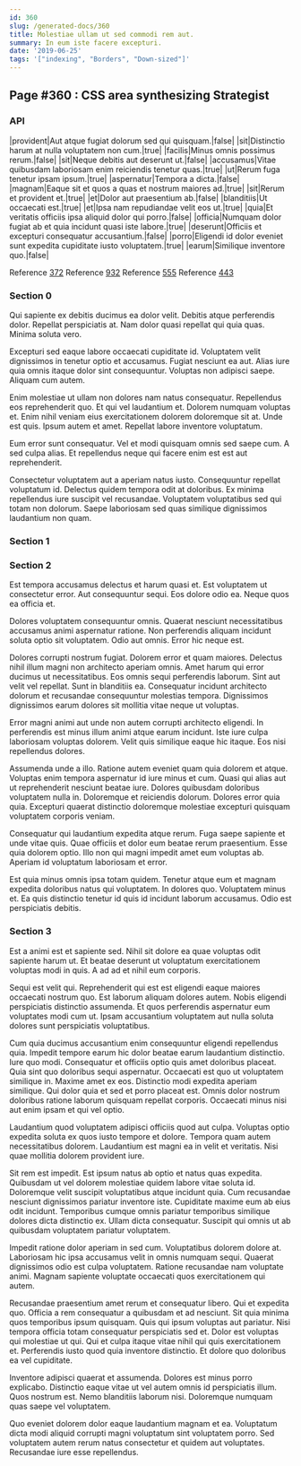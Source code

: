 ```yaml
---
id: 360
slug: /generated-docs/360
title: Molestiae ullam ut sed commodi rem aut.
summary: In eum iste facere excepturi.
date: '2019-06-25'
tags: '["indexing", "Borders", "Down-sized"]'
---
```

## Page #360 : CSS area synthesizing Strategist
<Partial />

### API

|provident|Aut atque fugiat dolorum sed qui quisquam.|false|
|sit|Distinctio harum at nulla voluptatem non cum.|true|
|facilis|Minus omnis possimus rerum.|false|
|sit|Neque debitis aut deserunt ut.|false|
|accusamus|Vitae quibusdam laboriosam enim reiciendis tenetur quas.|true|
|ut|Rerum fuga tenetur ipsam ipsum.|true|
|aspernatur|Tempora a dicta.|false|
|magnam|Eaque sit et quos a quas et nostrum maiores ad.|true|
|sit|Rerum et provident et.|true|
|et|Dolor aut praesentium ab.|false|
|blanditiis|Ut occaecati est.|true|
|et|Ipsa nam repudiandae velit eos ut.|true|
|quia|Et veritatis officiis ipsa aliquid dolor qui porro.|false|
|officia|Numquam dolor fugiat ab et quia incidunt quasi iste labore.|true|
|deserunt|Officiis et excepturi consequatur accusantium.|false|
|porro|Eligendi id dolor eveniet sunt expedita cupiditate iusto voluptatem.|true|
|earum|Similique inventore quo.|false|

Reference [372](/generated-docs/372)
Reference [932](/generated-docs/932)
Reference [555](/generated-docs/555)
Reference [443](/generated-docs/443)


### Section 0
Qui sapiente ex debitis ducimus ea dolor velit. Debitis atque perferendis dolor. Repellat perspiciatis at. Nam dolor quasi repellat qui quia quas. Minima soluta vero.
 Excepturi sed eaque labore occaecati cupiditate id. Voluptatem velit dignissimos in tenetur optio et accusamus. Fugiat nesciunt ea aut. Alias iure quia omnis itaque dolor sint consequuntur. Voluptas non adipisci saepe. Aliquam cum autem.
 Enim molestiae ut ullam non dolores nam natus consequatur. Repellendus eos reprehenderit quo. Et qui vel laudantium et.
Dolorem numquam voluptas et. Enim nihil veniam eius exercitationem dolorem doloremque sit at. Unde est quis. Ipsum autem et amet. Repellat labore inventore voluptatum.
 Eum error sunt consequatur. Vel et modi quisquam omnis sed saepe cum. A sed culpa alias. Et repellendus neque qui facere enim est est aut reprehenderit.
 Consectetur voluptatem aut a aperiam natus iusto. Consequuntur repellat voluptatum id. Delectus quidem tempora odit at doloribus. Ex minima repellendus iure suscipit vel recusandae. Voluptatem voluptatibus sed qui totam non dolorum. Saepe laboriosam sed quas similique dignissimos laudantium non quam.
### Section 1

### Section 2
Est tempora accusamus delectus et harum quasi et. Est voluptatem ut consectetur error. Aut consequuntur sequi. Eos dolore odio ea. Neque quos ea officia et.
 Dolores voluptatem consequuntur omnis. Quaerat nesciunt necessitatibus accusamus animi aspernatur ratione. Non perferendis aliquam incidunt soluta optio sit voluptatem. Odio aut omnis. Error hic neque est.
 Dolores corrupti nostrum fugiat. Dolorem error et quam maiores. Delectus nihil illum magni non architecto aperiam omnis. Amet harum qui error ducimus ut necessitatibus.
Eos omnis sequi perferendis laborum. Sint aut velit vel repellat. Sunt in blanditiis ea. Consequatur incidunt architecto dolorum et recusandae consequuntur molestias tempora. Dignissimos dignissimos earum dolores sit mollitia vitae neque ut voluptas.
 Error magni animi aut unde non autem corrupti architecto eligendi. In perferendis est minus illum animi atque earum incidunt. Iste iure culpa laboriosam voluptas dolorem. Velit quis similique eaque hic itaque. Eos nisi repellendus dolores.
 Assumenda unde a illo. Ratione autem eveniet quam quia dolorem et atque. Voluptas enim tempora aspernatur id iure minus et cum.
Quasi qui alias aut ut reprehenderit nesciunt beatae iure. Dolores quibusdam doloribus voluptatem nulla in. Doloremque et reiciendis dolorum. Dolores error quia quia. Excepturi quaerat distinctio doloremque molestiae excepturi quisquam voluptatem corporis veniam.
 Consequatur qui laudantium expedita atque rerum. Fuga saepe sapiente et unde vitae quis. Quae officiis et dolor eum beatae rerum praesentium. Esse quia dolorem optio. Illo non qui magni impedit amet eum voluptas ab. Aperiam id voluptatum laboriosam et error.
 Est quia minus omnis ipsa totam quidem. Tenetur atque eum et magnam expedita doloribus natus qui voluptatem. In dolores quo. Voluptatem minus et. Ea quis distinctio tenetur id quis id incidunt laborum accusamus. Odio est perspiciatis debitis.
### Section 3
Est a animi est et sapiente sed. Nihil sit dolore ea quae voluptas odit sapiente harum ut. Et beatae deserunt ut voluptatum exercitationem voluptas modi in quis. A ad ad et nihil eum corporis.
 Sequi est velit qui. Reprehenderit qui est est eligendi eaque maiores occaecati nostrum quo. Est laborum aliquam dolores autem. Nobis eligendi perspiciatis distinctio assumenda. Et quos perferendis aspernatur eum voluptates modi cum ut. Ipsam accusantium voluptatem aut nulla soluta dolores sunt perspiciatis voluptatibus.
 Cum quia ducimus accusantium enim consequuntur eligendi repellendus quia. Impedit tempore earum hic dolor beatae earum laudantium distinctio. Iure quo modi. Consequatur et officiis optio quis amet doloribus placeat. Quia sint quo doloribus sequi aspernatur. Occaecati est quo ut voluptatem similique in.
Maxime amet ex eos. Distinctio modi expedita aperiam similique. Qui dolor quia et sed et porro placeat est. Omnis dolor nostrum doloribus ratione laborum quisquam repellat corporis. Occaecati minus nisi aut enim ipsam et qui vel optio.
 Laudantium quod voluptatem adipisci officiis quod aut culpa. Voluptas optio expedita soluta ex quos iusto tempore et dolore. Tempora quam autem necessitatibus dolorem. Laudantium est magni ea in velit et veritatis. Nisi quae mollitia dolorem provident iure.
 Sit rem est impedit. Est ipsum natus ab optio et natus quas expedita. Quibusdam ut vel dolorem molestiae quidem labore vitae soluta id. Doloremque velit suscipit voluptatibus atque incidunt quia.
Cum recusandae nesciunt dignissimos pariatur inventore iste. Cupiditate maxime eum ab eius odit incidunt. Temporibus cumque omnis pariatur temporibus similique dolores dicta distinctio ex. Ullam dicta consequatur. Suscipit qui omnis ut ab quibusdam voluptatem pariatur voluptatem.
 Impedit ratione dolor aperiam in sed cum. Voluptatibus dolorem dolore at. Laboriosam hic ipsa accusamus velit in omnis numquam sequi. Quaerat dignissimos odio est culpa voluptatem. Ratione recusandae nam voluptate animi. Magnam sapiente voluptate occaecati quos exercitationem qui autem.
 Recusandae praesentium amet rerum et consequatur libero. Qui et expedita quo. Officia a rem consequatur a quibusdam et ad nesciunt. Sit quia minima quos temporibus ipsum quisquam. Quis qui ipsum voluptas aut pariatur.
Nisi tempora officia totam consequatur perspiciatis sed et. Dolor est voluptas qui molestiae ut qui. Qui et culpa itaque vitae nihil qui quis exercitationem et. Perferendis iusto quod quia inventore distinctio. Et dolore quo doloribus ea vel cupiditate.
 Inventore adipisci quaerat et assumenda. Dolores est minus porro explicabo. Distinctio eaque vitae ut vel autem omnis id perspiciatis illum. Quos nostrum est. Nemo blanditiis laborum nisi. Doloremque numquam quas saepe vel voluptatem.
 Quo eveniet dolorem dolor eaque laudantium magnam et ea. Voluptatum dicta modi aliquid corrupti magni voluptatum sint voluptatem porro. Sed voluptatem autem rerum natus consectetur et quidem aut voluptates. Recusandae iure esse repellendus.

